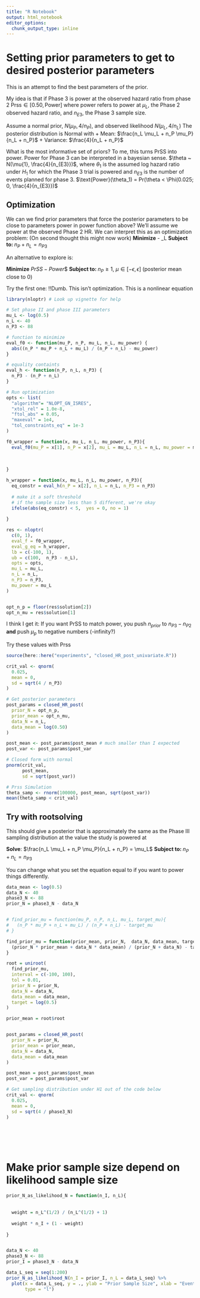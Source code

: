 ```yaml
---
title: "R Notebook"
output: html_notebook
editor_options: 
  chunk_output_type: inline
---
```

# Setting prior parameters to get to desired posterior parameters

This is an attempt to find the best parameters of the prior.

My idea is that if  Phase 3 is power at the observed hazard ratio from phase 2 $\text{Prss} \in [0.50, \text{Power}]$ where power refers to power at $\mu_{L}$, the Phase 2 observed hazard ratio, and $n_{E3}$, the Phase 3 sample size.

Assume a normal prior, $N(\mu_P, 4 / n_P)$, and observed likelihood $N(\mu_L, 4 / n_L)$ The posterior distribution is Normal with
+ Mean: $\frac{n_L  \mu_L + n_P \mu_P}{n_L +  n_P}$
+ Variance: $\frac{4}{n_L + n_P}$

What is the most informative set of priors? To me, this turns PrSS into power. Power for Phase 3 can be interpreted in a bayesian sense. $\theta ~ N(\mu{1}, \frac{4}{n_{E3}})$, where $\theta_1$ is the assumed log hazard ratio under $H_1$ for which the Phase 3 trial is powered and $n_{E3}$ is the number of events planned for phase 3. $\text{Power}(\theta_1) = Pr(\theta < \Phi(0.025; 0, \frac{4}{n_{E3}})$


## Optimization

We can we find prior parameters that force the posterior parameters to be close to parameters power in power function above? We'll assume we power at the observed Phase 2 HR. We can interpret this as an optimization problem:
(On second thought this might now work)
**Minimize** \frac{n_L  \mu_L + n_P \mu_P}{n_L + n_P} - \mu_L
**Subject to: ** $n_P + n_L = n_{P3}$  


An alternative to explore is:

**Minimize** $PrSS - Power$$
**Subject to: ** $n_P \geq 1$, $\mu \in [-\epsilon, \epsilon]$ (posterior mean close to 0)

Try the first one: !!Dumb. This isn't optimization. This is a nonlinear equation
```r
library(nloptr) # Look up vignette for help

# Set phase II and phase III parameters
mu_L <- log(0.5)
n_L <- 40
n_P3 <- 88

# function to minimize
eval_f0 <- function(mu_P, n_P, mu_L, n_L, mu_power) {
  abs((n_P * mu_P + n_L + mu_L) / (n_P + n_L) - mu_power)
}

# equality containts
eval_h <- function(n_P, n_L, n_P3) {
  n_P3 - (n_P + n_L)
}

# Run optimization 
opts <- list(
  "algorithm"= "NLOPT_GN_ISRES",
  "xtol_rel" = 1.0e-8,
  "ftol_abs" = 0.05,
  "maxeval" = 1e4,
  "tol_constraints_eq" = 1e-3
)

f0_wrapper = function(x, mu_L, n_L, mu_power, n_P3){
  eval_f0(mu_P = x[1], n_P = x[2], mu_L = mu_L, n_L = n_L, mu_power = mu_power)
  
  
  
}

h_wrapper = function(x, mu_L, n_L, mu_power, n_P3){
  eq_constr = eval_h(n_P = x[2], n_L = n_L, n_P3 = n_P3)
  
  # make it a soft threshold
  # if the sample size less than 5 different, we're okay
  ifelse(abs(eq_constr) < 5,  yes = 0, no = 1)
  
}

res <- nloptr(
  c(0, 1),
  eval_f = f0_wrapper,
  eval_g_eq = h_wrapper,
  lb = c(-100, 1),
  ub = c(100,  n_P3 - n_L),
  opts = opts,
  mu_L = mu_L,
  n_L = n_L,
  n_P3 = n_P3,
  mu_power = mu_L
)


opt_n_p = floor(res$solution[2])
opt_n_mu = res$solution[1]

```

I think I get it: If you want PrSS to match power, you push $n_{prior}$ to $n_{P3} - n_{P2}$ **and** push $\mu_p$ to negative numbers (-infinity?)


Try these values with Prss

```r
source(here::here("experiments", "closed_HR_post_univariate.R"))

crit_val <- qnorm(
  0.025,
  mean = 0,
  sd = sqrt(4 / n_P3)
)

# Get posterior parameters
post_params = closed_HR_post(
  prior_N = opt_n_p,
  prior_mean = opt_n_mu,
  data_N = n_L,
  data_mean = log(0.50)
)

post_mean <- post_params$post_mean # much smaller than I expected
post_var <- post_params$post_var

# Closed form with normal
pnorm(crit_val,
      post_mean,
      sd = sqrt(post_var))

# Prss Simulation
theta_samp <- rnorm(100000, post_mean, sqrt(post_var))
mean(theta_samp < crit_val)
```

## Try with rootsolving

This should give a posterior that is approximately the same as the Phase III sampling distribution at the value the study is powered at

**Solve**: $\frac{n_L  \mu_L + n_P \mu_P}{n_L + n_P}  =  \mu_L$
**Subject to: ** $n_P + n_L = n_{P3}$  

You can change what you set the equation equal to if you want to power things differently.

```r
data_mean <- log(0.5)
data_N <- 40
phase3_N <- 88
prior_N = phase3_N - data_N


# find_prior_mu = function(mu_P, n_P, n_L, mu_L, target_mu){
#   (n_P * mu_P + n_L + mu_L) / (n_P + n_L) - target_mu
# }

find_prior_mu = function(prior_mean, prior_N,  data_N, data_mean, target){
  (prior_N * prior_mean + data_N * data_mean) / (prior_N + data_N) - target
}

root = uniroot(
  find_prior_mu,
  interval = c(-100, 100),
  tol = 0.01,
  prior_N = prior_N,
  data_N = data_N,
  data_mean = data_mean,
  target = log(0.5)
)

prior_mean = root$root


post_params = closed_HR_post(
  prior_N = prior_N,
  prior_mean = prior_mean,
  data_N = data_N,
  data_mean = data_mean
)

post_mean = post_params$post_mean
post_var = post_params$post_var

# Get sampling distribution under H1 out of the code below
crit_val <- qnorm(
  0.025,
  mean = 0,
  sd = sqrt(4 / phase3_N)
)







```


# Make prior sample size depend on likelihood sample size

```r

prior_N_as_likelihood_N = function(n_I, n_L){
  
  
  weight = n_L^(1/2) / (n_L^(1/2) + 1)
  
  weight * n_I + (1 - weight)
  
}


data_N <- 40
phase3_N <- 88
prior_I = phase3_N - data_N

data_L_seq = seq(1:200)
prior_N_as_likelihood_N(n_I = prior_I, n_L = data_L_seq) %>% 
  plot(x = data_L_seq, y = ., ylab = "Prior Sample Size", xlab = "Events in Likelihood" ,
       type = "l")

```

